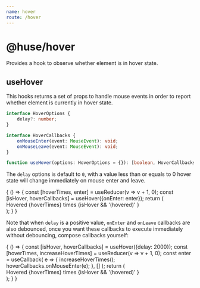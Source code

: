 ```yaml
---
name: hover
route: /hover
---
```



# @huse/hover

Provides a hook to observe whether element is in hover state.

## useHover

This hooks returns a set of props to handle mouse events in order to report whether element is currently in hover state.

```typescript
interface HoverOptions {
    delay?: number;
}

interface HoverCallbacks {
    onMouseEnter(event: MouseEvent): void;
    onMouseLeave(event: MouseEvent): void;
}

function useHover(options: HoverOptions = {}): [boolean, HoverCallbacks]
```

The `delay` options is default to `0`, with a value less than or equals to 0 hover state will change immediately on mouse enter and leave.

<Playground>
    {
        () => {
            const [hoverTimes, enter] = useReducer(v => v + 1, 0);
            const [isHover, hoverCallbacks] = useHover({onEnter: enter});
            return (
                <div {...hoverCallbacks}>
                    Hovered {hoverTimes} times {isHover && '(hovered)' }
                </div>
            );
        }
    }
</Playground>

Note that when `delay` is a positive value, `onEnter` and `onLeave` callbacks are also debounced,
once you want these callbacks to execute immediately without debouncing, compose callbacks yourself:

<Playground>
    {
        () => {
            const [isHover, hoverCallbacks] = useHover({delay: 2000});
            const [hoverTimes, increaseHoverTimes] = useReducer(v => v + 1, 0);
            const enter = useCallback(
                e => {
                    increaseHoverTimes();
                    hoverCallbacks.onMouseEnter(e);
                },
                []
            );
            return (
                <div {...hoverCallbacks} onMouseEnter={enter}>
                    Hovered {hoverTimes} times {isHover && '(hovered)' }
                </div>
            );
        }
    }
</Playground>
